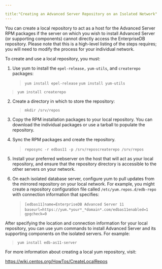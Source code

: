 ---

title:"Creating an Advanced Server Repository on an Isolated Network"
---

<div id="creating_an_advanced_server_repository_on_an_isolated_network" class="registered_link"></div>

You can create a local repository to act as a host for the Advanced Server RPM packages if the server on which you wish to install Advanced Server (or supporting components) cannot directly access the EnterpriseDB repository. Please note that this is a high-level listing of the steps requires; you will need to modify the process for your individual network.

To create and use a local repository, you must:

1. Use yum to install the `epel-release,` `yum-utils`, and `createrepo` packages:

      > `yum install epel-release`
      > `yum install yum-utils`
> `yum install createrepo`

2. Create a directory in which to store the repository:

   > `mkdir /srv/repos`

3. Copy the RPM installation packages to your local repository. You can download the individual packages or use a tarball to populate the repository.

4. Sync the RPM packages and create the repository.

   > `reposync -r edbas11 -p /srv/repos`
   > ​`createrepo /srv/repos`

5. Install your preferred webserver on the host that will act as your local repository, and ensure that the repository directory is accessible to the other servers on your network.

6. On each isolated database server, configure yum to pull updates from the mirrored repository on your local network. For example, you might create a repository configuration file called `/etc/yum.repos.d/edb-repo` with connection information that specifies:

   > `[edbas11]`
   > ​`name=EnterpriseDB Advanced Server 11`
   > ​`baseurl=https://yum.*your*_*domain*.com/edbas11`
   > ​`enabled=1`
   > ​`gpgcheck=0`

After specifying the location and connection information for your local repository, you can use yum commands to install Advanced Server and its supporting components on the isolated servers. For example:

> `yum install edb-as11-server`

For more information about creating a local yum repository, visit:

https://wiki.centos.org/HowTos/CreateLocalRepos

